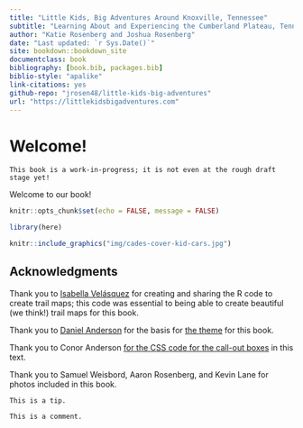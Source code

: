 ```yaml
--- 
title: "Little Kids, Big Adventures Around Knoxville, Tennessee"
subtitle: "Learning About and Experiencing the Cumberland Plateau, Tennessee Valley, and Great Smoky Mountains"
author: "Katie Rosenberg and Joshua Rosenberg"
date: "Last updated: `r Sys.Date()`"
site: bookdown::bookdown_site
documentclass: book
bibliography: [book.bib, packages.bib]
biblio-style: "apalike"
link-citations: yes
github-repo: "jrosen48/little-kids-big-adventures"
url: "https://littlekidsbigadventures.com"
---
```


# Welcome! {-}

```block
This book is a work-in-progress; it is not even at the rough draft stage yet!
```

Welcome to our book!

```r
knitr::opts_chunk$set(echo = FALSE, message = FALSE)
```

```r
library(here)
```

```r
knitr::include_graphics("img/cades-cover-kid-cars.jpg")
```

## Acknowledgments

Thank you to [Isabella Velásquez](https://ivelasq.rbind.io/) for creating and sharing the R code to create trail maps; this code was essential to being able to create beautiful (we think!) trail maps for this book. 

Thank you to [Daniel Anderson](https://github.com/datalorax) for the basis for [the theme](https://github.com/datalorax/sds-r/blob/main/style.css) for this book. 

Thank you to Conor Anderson [for the CSS code for the call-out boxes](https://gitlab.com/claut/man_ccia) in this text.

Thank you to Samuel Weisbord, Aaron Rosenberg, and Kevin Lane for photos included in this book.

```block
This is a tip.
```

```block
This is a comment.
```